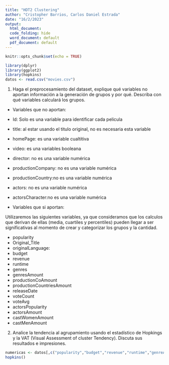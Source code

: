 ```yaml
---
title: "HDT2 Clustering"
author: "Cristopher Barrios, Carlos Daniel Estrada"
date: "16/2/2023"
output:
  html_document:
  code_folding: hide
  word_document: default
  pdf_document: default
---
```


```r
knitr::opts_chunk$set(echo = TRUE)
```

```r
library(dplyr)
library(ggplot2)
library(hopkins)
datos <- read.csv("movies.csv")
```
1. Haga el preprocesamiento del dataset, explique qué variables no aportan información a la generación de grupos y por qué. Describa con qué variables calculará los grupos.

- Variables que no aportan: 
* Id: Solo es una variable para identificar cada pelicula
* title: al estar usando el titulo original, no es necesaria esta variable
* homePage: es una variable cualtitiva
* video: es una variables booleana 
* director: no es una variable numérica
* productionCompany: no es una variable numérica
* productionCountry:no es una variable numérica
* actors: no es una variable numérica
* actorsCharacter:no es una variable numérica

- Variables que si aportan: 

Utilizaremos las siguientes variables, ya que consideramos que los calculos que derivan de ellas (media, cuartiles y percentiles) pueden llegar a ser significativas al momento de crear y categorizar los grupos y la cantidad.

* popularity
* Original_Title
* originalLanguage: 
* budget
* revenue
* runtime
* genres
* genresAmount
* productionCoAmount
* productionCountriesAmount
* releaseDate
* voteCount
* voteAvg
* actorsPopularity
* actorsAmount
* castWomenAmount
* castMenAmount

2. Analice la tendencia al agrupamiento usando el estadístico de Hopkings y la VAT (Visual Assessment of cluster Tendency). Discuta sus resultados e impresiones. 
```r

numericas <- datos[,c("popularity","budget","revenue","runtime","genreAmount","productionCoAmount")]
hopkins()
```

